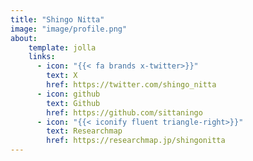 ```yaml
---
title: "Shingo Nitta"
image: "image/profile.png"
about: 
    template: jolla
    links: 
      - icon: "{{< fa brands x-twitter>}}"
        text: X
        href: https://twitter.com/shingo_nitta
      - icon: github
        text: Github
        href: https://github.com/sittaningo
      - icon: "{{< iconify fluent triangle-right>}}"
        text: Researchmap
        href: https://researchmap.jp/shingonitta
---
```


